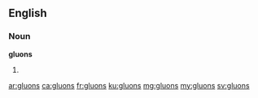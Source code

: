 {{also|gluóns}}
==English==

===Noun===
'''gluons'''

# {{plural of|gluon}}

[[ar:gluons]]
[[ca:gluons]]
[[fr:gluons]]
[[ku:gluons]]
[[mg:gluons]]
[[my:gluons]]
[[sv:gluons]]